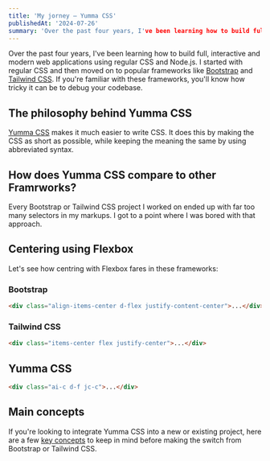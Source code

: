 ```yaml
---
title: 'My jorney — Yumma CSS'
publishedAt: '2024-07-26'
summary: 'Over the past four years, I've been learning how to build full, interactive and modern web applications using regular CSS and Node.js. I started with regular CSS and then moved on to popular frameworks like [Bootstrap](https://getbootstrap.com) and [Tailwind CSS](https://tailwindcss.com/). If you're familiar with these frameworks, you'll know how tricky it can be to debug your codebase.'
---
```


Over the past four years, I've been learning how to build full, interactive and modern web applications using regular CSS and Node.js. I started with regular CSS and then moved on to popular frameworks like [Bootstrap](https://getbootstrap.com) and [Tailwind CSS](https://tailwindcss.com/). If you're familiar with these frameworks, you'll know how tricky it can be to debug your codebase.

## The philosophy behind Yumma CSS

[Yumma CSS](https://www.yummacss.com/) makes it much easier to write CSS. It does this by making the CSS as short as possible, while keeping the meaning the same by using abbreviated syntax.

## How does Yumma CSS compare to other Framrworks?

Every Bootstrap or Tailwind CSS project I worked on ended up with far too many selectors in my markups. I got to a point where I was bored with that approach.

## Centering using Flexbox

Let's see how centring with Flexbox fares in these frameworks:

### Bootstrap

```html
<div class="align-items-center d-flex justify-content-center">...</div>
```

### Tailwind CSS

```html
<div class="items-center flex justify-center">...</div>
```

## Yumma CSS

```html
<div class="ai-c d-f jc-c">...</div>
```

## Main concepts

If you're looking to integrate Yumma CSS into a new or existing project, here are a few [key concepts](https://www.yummacss.com/docs/installation#concepts) to keep in mind before making the switch from Bootstrap or Tailwind CSS.
